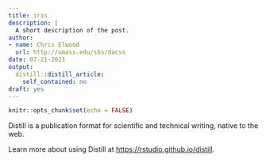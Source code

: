 ```yaml
---
title: iris
description: |
  A short description of the post.
author:
- name: Chris Elwood
  url: http://umass.edu/sbs/dacss
date: 07-21-2021
output:
  distill::distill_article:
    self_contained: no
draft: yes
---
```



```r
knitr::opts_chunk$set(echo = FALSE)
```

Distill is a publication format for scientific and technical writing, native to the web.

Learn more about using Distill at <https://rstudio.github.io/distill>.


